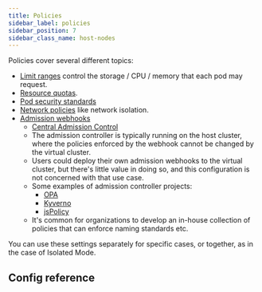 ```yaml
---
title: Policies
sidebar_label: policies
sidebar_position: 7
sidebar_class_name: host-nodes 
---
```



<TenancySupport hostNodes="true" />

<NetworkPolicyInfo/>

Policies cover several different topics:

- [Limit ranges](https://kubernetes.io/docs/concepts/policy/limit-range/) control the storage / CPU / memory that each pod may request.
- [Resource quotas](https://kubernetes.io/docs/concepts/policy/resource-quotas/).
- [Pod security standards](https://kubernetes.io/docs/concepts/security/pod-security-standards/)
- [Network policies](https://kubernetes.io/docs/concepts/services-networking/network-policies/) like network isolation.
- [Admission webhooks](https://kubernetes.io/docs/reference/access-authn-authz/extensible-admission-controllers/#admission-webhooks)
  - [Central Admission Control](./admission-control.mdx)
  - The admission controller is typically running on the host cluster, where the policies enforced by the webhook cannot be changed by the virtual cluster.
  - Users could deploy their own admission webhooks to the virtual cluster, but there's little value in doing so, and this configuration is not concerned with that use case.
  - Some examples of admission controller projects:
    - [OPA](https://www.openpolicyagent.org/docs/latest/)
    - [Kyverno](https://kyverno.io/)
    - [jsPolicy](https://www.jspolicy.com/)
  - It's common for organizations to develop an in-house collection of policies that can enforce naming standards etc.

You can use these settings separately for specific cases, or together, as in the case of Isolated Mode.

## Config reference

<Policies/>
